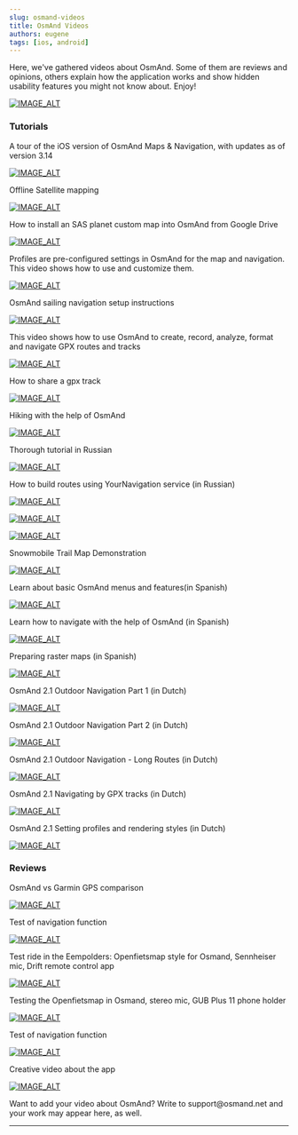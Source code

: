 ```yaml
---
slug: osmand-videos
title: OsmAnd Videos
authors: eugene
tags: [ios, android]
---
```



<p>Here, we&#39;ve gathered videos about OsmAnd. Some of them are reviews and opinions, others explain how the application works and show hidden usability features you might not know about. Enjoy!</p>

[![IMAGE_ALT](https://img.youtube.com/vi/pB2QQVB9ZKw/0.jpg)](https://www.youtube.com/embed/pB2QQVB9ZKw)


<!--truncate-->

### Tutorials

<p>A tour of the iOS version of OsmAnd Maps & Navigation, with updates as of version 3.14</p>

[![IMAGE_ALT](https://img.youtube.com/vi/6I-CNNQnxgg/0.jpg)](https://www.youtube.com/embed/6I-CNNQnxgg)


<p>Offline Satellite mapping</p>

[![IMAGE_ALT](https://img.youtube.com/vi/gNS89Fu9F3c/0.jpg)](https://www.youtube.com/embed/gNS89Fu9F3c?list=PL2sj0drrh65F3QZqpulFGG3uNv_5TDagl)

<p>How to install an SAS planet custom map into OsmAnd from Google Drive</p>

[![IMAGE_ALT](https://img.youtube.com/vi/-CRXZm0B6Rg/0.jpg)](https://www.youtube.com/embed/-CRXZm0B6Rg?list=PL2sj0drrh65F3QZqpulFGG3uNv_5TDagl)

<p>Profiles are pre-configured settings in OsmAnd for the map and navigation.  This video shows how to use and customize them.</p>

[![IMAGE_ALT](https://img.youtube.com/vi/TpT9S-b495M/0.jpg)](https://www.youtube.com/embed/TpT9S-b495M?list=PL2sj0drrh65F3QZqpulFGG3uNv_5TDagl)

<p>OsmAnd sailing navigation setup instructions</p>

[![IMAGE_ALT](https://img.youtube.com/vi/qHcKYqvRjYA/0.jpg)](https://www.youtube.com/embed/qHcKYqvRjYA?list=PL2sj0drrh65F3QZqpulFGG3uNv_5TDagl)


<p>This video shows how to use OsmAnd to create, record, analyze, format and navigate GPX routes and tracks</p>

[![IMAGE_ALT](https://img.youtube.com/vi/bYQpp9UWqlI/0.jpg)](https://www.youtube.com/embed/bYQpp9UWqlI?list=PL2sj0drrh65F3QZqpulFGG3uNv_5TDagl)

<p>How to share a gpx track</p>

[![IMAGE_ALT](https://img.youtube.com/vi/mFN8NQJUSXc/0.jpg)](https://www.youtube.com/embed/mFN8NQJUSXc?list=PL2sj0drrh65F3QZqpulFGG3uNv_5TDagl)

<p>Hiking with the help of OsmAnd</p>

[![IMAGE_ALT](https://img.youtube.com/vi/4dQwvvaK5-Y/0.jpg)](https://www.youtube.com/embed/4dQwvvaK5-Y)

<p>Thorough tutorial in Russian</p>

[![IMAGE_ALT](https://img.youtube.com/vi/XlRvwZWSS_A/0.jpg)](https://www.youtube.com/embed/XlRvwZWSS_A)

<p>How to build routes using YourNavigation service (in Russian)</p>

[![IMAGE_ALT](https://img.youtube.com/vi/1pMRcMs0f18/0.jpg)](https://www.youtube.com/embed/1pMRcMs0f18)

[![IMAGE_ALT](https://img.youtube.com/vi/PtcSlXG4BTY/0.jpg)](https://www.youtube.com/embed/PtcSlXG4BTY)

[![IMAGE_ALT](https://img.youtube.com/vi/SdH2-KClL3Y/0.jpg)](https://www.youtube.com/embed/SdH2-KClL3Y)

<p>Snowmobile Trail Map Demonstration</p>

[![IMAGE_ALT](https://img.youtube.com/vi/Plv7tlYC9iI/0.jpg)](https://www.youtube.com/embed/Plv7tlYC9iI)

<p>Learn about basic OsmAnd menus and features(in Spanish)</p>

[![IMAGE_ALT](https://img.youtube.com/vi/np16HX61RZM/0.jpg)](https://www.youtube.com/embed/np16HX61RZM)

<p>Learn how to navigate with the help of OsmAnd (in Spanish)</p>

[![IMAGE_ALT](https://img.youtube.com/vi/ZDmEXIhk2yA/0.jpg)](https://www.youtube.com/embed/ZDmEXIhk2yA)

<p>Preparing raster maps (in Spanish)</p>

[![IMAGE_ALT](https://img.youtube.com/vi/ZKAVrRxHGv4/0.jpg)](https://www.youtube.com/embed/ZKAVrRxHGv4)

<p>OsmAnd 2.1 Outdoor Navigation Part 1 (in Dutch)</p>

[![IMAGE_ALT](https://img.youtube.com/vi/PtcSlXG4BTY/0.jpg)](https://www.youtube.com/embed/PtcSlXG4BTY?list=PLY3bgoxeR1V5hk8JBQpUF2uTsIMga_EDM)

<p>OsmAnd 2.1 Outdoor Navigation Part 2 (in Dutch)</p>

[![IMAGE_ALT](https://img.youtube.com/vi/93HdJw-qCMY/0.jpg)](https://www.youtube.com/embed/93HdJw-qCMY?list=PLY3bgoxeR1V5hk8JBQpUF2uTsIMga_EDM)

<p>OsmAnd 2.1 Outdoor Navigation - Long Routes (in Dutch)</p>

[![IMAGE_ALT](https://img.youtube.com/vi/w906B_NaL70/0.jpg)](https://www.youtube.com/embed/w906B_NaL70?list=PLY3bgoxeR1V5hk8JBQpUF2uTsIMga_EDM)

<p>OsmAnd 2.1 Navigating by GPX tracks (in Dutch)</p>

[![IMAGE_ALT](https://img.youtube.com/vi/CQUilpP9uek/0.jpg)](https://www.youtube.com/embed/CQUilpP9uek?list=PLY3bgoxeR1V5hk8JBQpUF2uTsIMga_EDM)

<p>OsmAnd 2.1 Setting profiles and rendering styles (in Dutch)</p>

[![IMAGE_ALT](https://img.youtube.com/vi/afBjz75gjmM/0.jpg)](https://www.youtube.com/embed/afBjz75gjmM?list=PLY3bgoxeR1V5hk8JBQpUF2uTsIMga_EDM)

<p></p>

### Reviews

<p>OsmAnd vs Garmin GPS comparison</p>

[![IMAGE_ALT](https://img.youtube.com/vi/rDVSRLpyaAI/0.jpg)](https://www.youtube.com/embed/rDVSRLpyaAI?list=PL2sj0drrh65F3QZqpulFGG3uNv_5TDagl)

<p>Test of navigation function</p>

[![IMAGE_ALT](https://img.youtube.com/vi/f86ud3upymA/0.jpg)](https://www.youtube.com/embed/f86ud3upymA?list=PL2sj0drrh65F3QZqpulFGG3uNv_5TDagl)

<p>Test ride in the Eempolders: Openfietsmap style for Osmand, Sennheiser mic, Drift remote control app</p>

[![IMAGE_ALT](https://img.youtube.com/vi/fiHvcnoaWaM/0.jpg)](https://www.youtube.com/embed/fiHvcnoaWaM?list=PL2sj0drrh65F3QZqpulFGG3uNv_5TDagl)

<p>Testing the Openfietsmap in Osmand, stereo mic, GUB Plus 11 phone holder</p>

[![IMAGE_ALT](https://img.youtube.com/vi/q2Nzt-7IUkY/0.jpg)](https://www.youtube.com/embed/q2Nzt-7IUkY?list=PL2sj0drrh65F3QZqpulFGG3uNv_5TDagl)

<p>Test of navigation function</p>

[![IMAGE_ALT](https://img.youtube.com/vi/s-PHygDipdE/0.jpg)](https://www.youtube.com/embed/s-PHygDipdE)

<p>Creative video about the app</p>

[![IMAGE_ALT](https://img.youtube.com/vi/egWvl7fVsqc/0.jpg)](https://www.youtube.com/embed/egWvl7fVsqc)

<p>Want to add your video about OsmAnd? Write to support@osmand.net and your work may appear here, as well.</p>



_________________________________________________

<LinksTelegram/>
<AppleStore/>
<AndroidStore/>